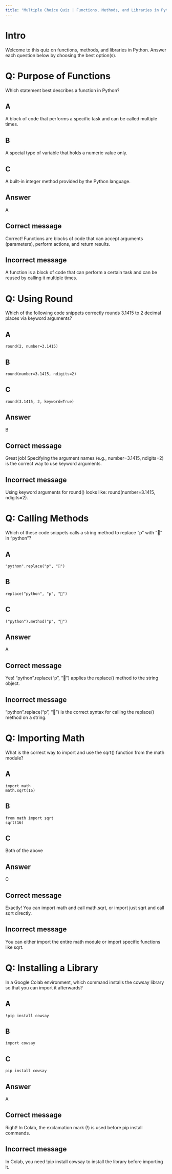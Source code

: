```yaml
---
title: "Multiple Choice Quiz | Functions, Methods, and Libraries in Python"
---
```


# Intro 

Welcome to this quiz on functions, methods, and libraries in Python. Answer each question below by choosing the best option(s).

# Q: Purpose of Functions

Which statement best describes a function in Python?

## A

A block of code that performs a specific task and can be called multiple times.

## B

A special type of variable that holds a numeric value only.

## C

A built-in integer method provided by the Python language.

## Answer

A

## Correct message

Correct! Functions are blocks of code that can accept arguments (parameters), perform actions, and return results.

## Incorrect message

A function is a block of code that can perform a certain task and can be reused by calling it multiple times.

# Q: Using Round

Which of the following code snippets correctly rounds 3.1415 to 2 decimal places via keyword arguments?

## A

``` 
round(2, number=3.1415)
```

## B

```
round(number=3.1415, ndigits=2)
```

## C

```
round(3.1415, 2, keyword=True)
```

## Answer

B

## Correct message

Great job! Specifying the argument names (e.g., number=3.1415, ndigits=2) is the correct way to use keyword arguments.

## Incorrect message

Using keyword arguments for round() looks like: round(number=3.1415, ndigits=2).

# Q: Calling Methods

Which of these code snippets calls a string method to replace "p" with "🐍" in "python"?

## A

```
"python".replace("p", "🐍")
```

## B

```
replace("python", "p", "🐍")
```

## C

```
("python").method("p", "🐍")
```

## Answer

A

## Correct message

Yes! "python".replace("p", "🐍") applies the replace() method to the string object.

## Incorrect message

"python".replace("p", "🐍") is the correct syntax for calling the replace() method on a string.

# Q: Importing Math

What is the correct way to import and use the sqrt() function from the math module?

## A

```
import math
math.sqrt(16)
```

## B

```
from math import sqrt
sqrt(16)
```

## C

Both of the above

## Answer

C

## Correct message

Exactly! You can import math and call math.sqrt, or import just sqrt and call sqrt directly.

## Incorrect message

You can either import the entire math module or import specific functions like sqrt.

# Q: Installing a Library

In a Google Colab environment, which command installs the cowsay library so that you can import it afterwards?

## A

```
!pip install cowsay
```

## B

```
import cowsay
```

## C

```
pip install cowsay
```

## Answer

A

## Correct message

Right! In Colab, the exclamation mark (!) is used before pip install commands.

## Incorrect message

In Colab, you need !pip install cowsay to install the library before importing it.
